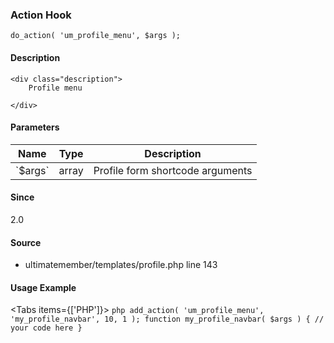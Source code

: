 
### Action Hook    
    
```
do_action( 'um_profile_menu', $args );
```

#### Description
    <div class="description">
        Profile menu
 
    </div>

#### Parameters
            
<table className="table-auto mt-2 border dark:border-gray-500 p-5 text-sm text-left">
<thead>
<tr>
<th  className="px-3">Name</th>
<th  className="px-3">Type</th>
<th  className="px-3">Description</th>
</tr>
</thead>
<tbody>
               <tr >
               <td className="px-3 py-2">`$args`</td>
               <td className="px-3 py-2">array</td>
               <td className="px-3 py-2 text-sm">Profile form shortcode arguments</td>
               </tr>
</tbody>
</table>

#### Since
<div class="description">
2.0
</div>

#### Source
  - <Link href="/developer/files/templates-profile#source-view.143">ultimatemember/templates/profile.php</Link> <Link href="/developer/files/templates-profile#source-view.143">line 143</Link>



#### Usage Example

<Tabs items={['PHP']}>
    <Tab>
    ```php
    add_action( 'um_profile_menu', 'my_profile_navbar', 10, 1 );
 function my_profile_navbar( $args ) {
     // your code here
 }
    ```
    </Tab>
</Tabs>